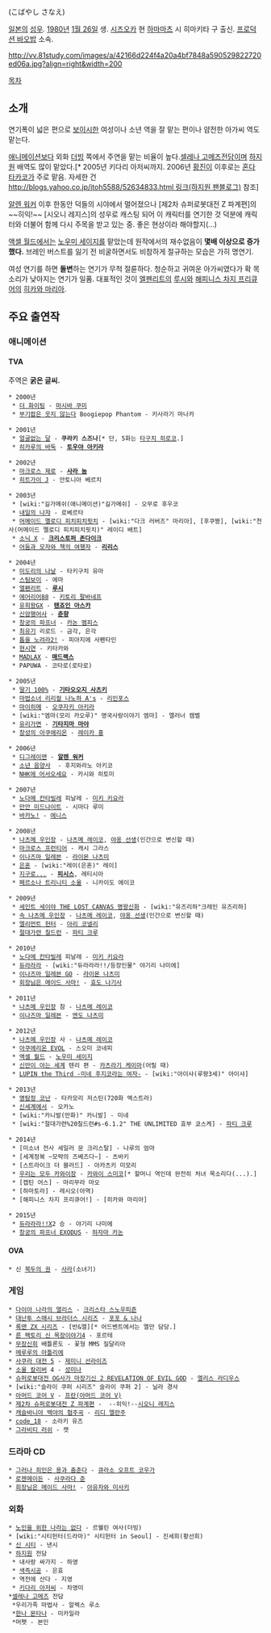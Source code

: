 {{{+1 小林沙苗 }}} (こばやし さなえ)

[[일본]]의 [[성우]]. [[1980년]] [[1월 26일]] 생.  [[시즈오카]] 현 [[하마마츠]] 시 히마키타 구 출신. [[프로덕션 바오밥]] 소속.

http://vv.81study.com/images/a/42166d224f4a20a4bf7848a590529822720ed06a.jpg?align=right&width=200

[[목차]]

== 소개 ==
연기폭이 넓은 편으로 [[보이시]]한 여성이나 소년 역을 잘 맡는 편이나 얌전한 아가씨 역도 맡는다.

[[애니메이션]]보다 외화 [[더빙]] 쪽에서 주연을 맡는 비율이 높다.[[셀레나 고메즈]]전담이며 [[하지원]] 배역도 많이 맡았다.[* 2005년 키다리 아저씨까지. 2006년 [[황진이]] 이후로는 [[혼다 타카코]]가 주로 맡음. 자세한 건 [[http://blogs.yahoo.co.jp/itoh5588/52634833.html 링크(하지원 팬블로그)]] 참조]

[[알렌 워커]] 이후 한동안 덕들의 시야에서 멀어졌으나 [제2차 슈퍼로봇대전 Z 파계편]의 ~~히익!~~ [시오니 레지스]의 성우로 캐스팅 되어 이 캐릭터를 연기한 것 덕분에 캐릭터와 더불어 함께 다시 주목을 받고 있는 중. 좋은 현상이라 해야할지(…)

[[액셀 월드]]에서는 [[노우미 세이지]]를 맡았는데 원작에서의 재수없음이 '''몇배 이상으로 증가했다.''' 
브레인 버스트를 잃기 전 비굴하면서도 비참하게 절규하는 모습은 가히 명연기.

여성 연기를 하면 '''돌변'''하는 연기가 무척 절륜하다. 청순하고 귀여운 아가씨였다가 확 목소리가 낮아지는 연기가 일품. 대표적인 것이 [[엘펜리트]]의 [[루시]]와 [[해피니스 차지 프리큐어]]의 [[히카와 마리아]].

== 주요 출연작 ==
=== 애니메이션 ===
==== TVA ====
주역은 '''굵은 글씨.'''
 * 2000년
  * [[더 화이팅]] - [[마시바 쿠미]]
  * [[부기팝은 웃지 않는다]] Boogiepop Phantom - 키사라기 마나카

 * 2001년
  * [[얼굴없는 달]] - '''쿠라키 스즈나'''[* 단, 5화는 [[타구치 히로코]].]
  * [[히카루의 바둑]] - '''[[토우야 아키라]]'''

 * 2002년
  * [[마크로스 제로]] - '''[[사라 놈]]'''
  * [[히트가이 J]] - 안토니아 베르치

 * 2003년
  * [wiki:"길가메쉬(애니메이션)"길가메쉬] - 오무로 후우코
  * [[내일의 나쟈]] - 로베르타
  * [[머메이드 멜로디 피치피치핏치]] - [wiki:"다크 러버즈" 마리아], [후쿠짱], [wiki:"천사(머메이드 멜로디 피치피치핏치)" 레이디 배트]
  * [[소닉 X]] - '''[[크리스토퍼 존다이크]]'''
  * [[어둠과 모자와 책의 여행자]] - '''[[리리스]]'''

 * 2004년
  * [[미도리의 나날]] - 타키구치 유마
  * [[스팀보이]] - 에마
  * [[엘펜리트]] - '''[[루시]]'''
  * [[에어리어88]] - [[키토리 팔바네프]]
  * [[유희왕]]GX - '''[[텐죠인 아스카]]'''
  * [[신암행어사]] - '''[[춘향]]'''
  * [[창궁의 파프너]] - [[카논 멤피스]]
  * [[최유기]] 리로드 - 금각, 은각
  * [[톱을 노려라2!]] - 피아지에 사펜타인
  * [[현시연]] - 키타카와
  * [[MADLAX]] - '''[[매드랙스]]'''
  * PAPUWA - 코타로(로타로)

 * 2005년
  * [[딸기 100%]] - '''[[기타오오지 사츠키]]'''
  * [[마법소녀 리리컬 나노하 A's]] - [[리인포스]]
  * [[마이히메]] - [[오쿠자키 아키라]]
  * [wiki:"엠마(모리 카오루)" 영국사랑이야기 엠마] - 엘러너 캠벨
  * [[유리가면]] - '''[[기타지마 마야]]'''
  * [[창성의 아쿠에리온]] - [[레이카 홍]]

 * 2006년
  * [[디그레이맨]] - '''[[알렌 워커]]'''
  * [[소년 음양사]]  - 후지와라노 아키코
  * [[NHK에 어서오세요]] - 카시와 히토미

 * 2007년
  * [[노다메 칸타빌레]] 피날레 - [[미키 키요라]]
  * [[만안 미드나이트]] - 시마다 루미
  * [[바카노!]] - [[에니스]]

 * 2008년
  * [[나츠메 우인장]] - [[나츠메 레이코]], [[야옹 선생]](인간으로 변신할 때)
  * [[마크로스 프런티어]] - 캐시 그라스
  * [[이나즈마 일레븐]] - [[라이몬 나츠미]]
  * [[은혼]] - [wiki:"레이(은혼)" 레이]
  * [[지구로...]] - '''[[피시스]]''', 레티시아
  * [[페르소나 트리니티 소울]] - 니카이도 에이코

 * 2009년
  * [[세인트 세이야 THE LOST CANVAS 명왕신화]] - [wiki:"유즈리하"크레인 유즈리하]
  * [[나츠메 우인장|속 나츠메 우인장]] - [[나츠메 레이코]], [[야옹 선생]](인간으로 변신할 때)
  * [[엘리먼트 헌터]] - [[아리 코넬리]]
  * [[절대가련 칠드런]] - [[파티 크루]]

 * 2010년
  * [[노다메 칸타빌레]] 피날레 - [[미키 키요라]]
  * [[듀라라라]] - [wiki:"듀라라라!!/등장인물" 야기리 나미에]
  * [[이나즈마 일레븐 GO]] - [[라이몬 나츠미]]
  * [[회장님은 메이드 사마!]] - [[효도 나기사]]

 * 2011년
  * [[나츠메 우인장]] 참 - [[나츠메 레이코]]
  * [[이나즈마 일레븐]] - [[엔도 나츠미]]

 * 2012년
  * [[나츠메 우인장]] 사 - [[나츠메 레이코]]
  * [[아쿠에리온 EVOL]] - 스오미 코네피
  * [[액셀 월드]] - [[노우미 세이지]]
  * [[신만이 아는 세계]] 텐리 편 - [[카츠라기 케이마]](어릴 때)
  * [[LUPIN the Third -미네 후지코라는 여자-]] - [wiki:"아이샤(루팡3세)" 아이샤]

 * 2013년
  * [[명탐정 코난]] - 타카모리 저스틴(720화 엑스트라)
  * [[신세계에서]] - 오카노
  * [wiki:"카니발(만화)" 카니발] - 미네
  * [wiki:"절대가련%20칠드런#s-6.1.2" THE UNLIMITED 효부 쿄스케] - [[파티 크루]]

 * 2014년
  * [미소녀 전사 세일러 문 크리스탈] - 나루의 엄마
  * [세계정복 ~모략의 즈베즈다~] - 츠바키
  * [스트라이크 더 블러드] - 아카츠키 미모리
  * [[우리는 모두 카와이장]] - [[카와이 스미코]][* 할머니 역인데 완전히 처녀 목소리다(...).]
  * [캡틴 어스] - 마리무라 마오
  * [하마토라] - 레시오(아역)
  * [해피니스 차지 프리큐어!] - [히카와 마리아]

 * 2015년
  * [[듀라라라!!]]X2 승 - 야기리 나미에
  * [[창궁의 파프너 EXODUS]] - [[하자마 카논]]
 
==== OVA ====
 * 신 [[북두의 권]] - [[사라]](소녀기)

=== 게임 ===
 * [[다이아 나라의 앨리스]] - [[크리스타 스노우피죤]]
 * [[대난투 스매시 브라더스 시리즈]] - [[아이스 클라이머|포포 & 나나]]
 * [[록맨 ZX 시리즈]] - [반&엘][* 어드벤트에서는 엘만 담당.]
 * [[룬 팩토리 신 목장이야기4]] - 포르테
 * [[무장신희]] 배틀론도 - 꽃형 MMS 질달리아
 * [[메루루의 아틀리에]]
 * [[사쿠라 대전 5]] - [[제미니 선라이즈]]
 * [[소울 칼리버]] 4 - [[성미나]]
 * [[슈퍼로봇대전 OG사가 마장기신 2 REVELATION OF EVIL GOD]] - [[엘리스 라디우스]]
 * [wiki:"슬라이 쿠퍼 시리즈" 슬라이 쿠퍼 2] - 닐라 경사
 * [[아머드 코어 V]] - [[프란(아머드 코어 V)]]
 * [[제2차 슈퍼로봇대전 Z 파계편]] -  --히익!--[[시오니 레지스]]
 * [[캐슬바니아 백야의 협주곡]] - [[리디 엘란주]]
 * [[code_18]] - 소라키 유즈
 * [[그라비티 러쉬]] - 캣

=== 드라마 CD ===
 * [[그러나 죄인은 용과 춤춘다]] - [[큐라소 오프트 코우가]]
 * [[로젠메이든]] - [[사쿠라다 준]]
 * [[회장님은 메이드 사마!]] - [[아유자와 미사키]]

=== 외화 ===
 * [[노인을 위한 나라는 없다]] - 르웰린 여사(더빙)
 * [wiki:"시티헌터(드라마)" 시티헌터 in Seoul] - 진세희(황선희)
 * [[신 시티]] - 낸시
 * [[하지원]] 전담
  * 내사랑 싸가지 - 하영
  * [[색즉시공]] - 은효
  * 역전에 산다 - 지영
  * [[키다리 아저씨]] - 차영미
 *[[셀레나 고메즈]] 전담
  *우리가족 마법사 - 알렉스 루소
  *[[한나 몬타나]] - 미카일라
  *머펫 - 본인
